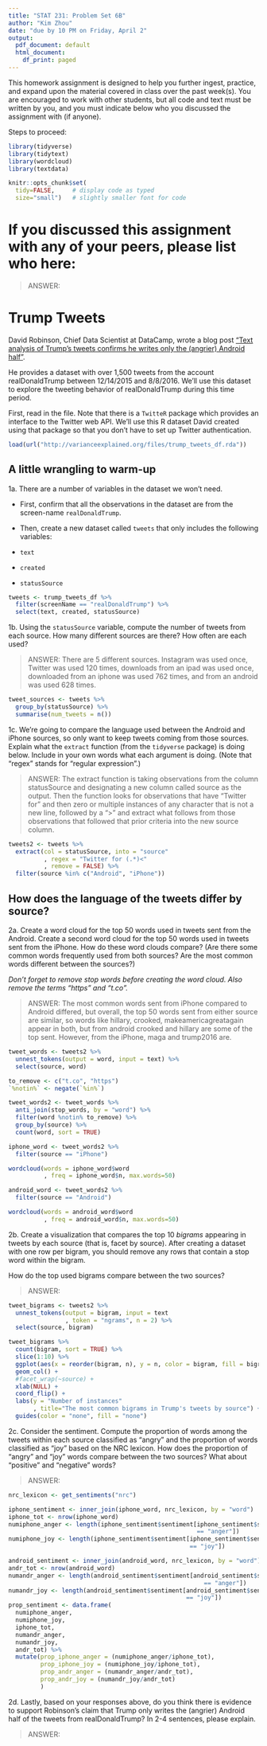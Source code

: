 ```yaml
---
title: "STAT 231: Problem Set 6B"
author: "Kim Zhou"
date: "due by 10 PM on Friday, April 2"
output:
  pdf_document: default
  html_document:
    df_print: paged
---
```


This homework assignment is designed to help you further ingest, practice, and expand upon the material covered in class over the past week(s).  You are encouraged to work with other students, but all code and text must be written by you, and you must indicate below who you discussed the assignment with (if anyone).  

Steps to proceed:

\begin{enumerate}
\item In RStudio, go to File > Open Project, navigate to the folder with the course-content repo, select the course-content project (course-content.Rproj), and click "Open" 
\item Pull the course-content repo (e.g. using the blue-ish down arrow in the Git tab in upper right window)
\item Copy ps6B.Rmd from the course repo to your repo (see page 6 of the GitHub Classroom Guide for Stat231 if needed)
\item Close the course-content repo project in RStudio
\item Open YOUR repo project in RStudio
\item In the ps6B.Rmd file in YOUR repo, replace "YOUR NAME HERE" with your name
\item Add in your responses, committing and pushing to YOUR repo in appropriate places along the way
\item Run "Knit PDF" 
\item Upload the pdf to Gradescope.  Don't forget to select which of your pages are associated with each problem.  \textit{You will not get credit for work on unassigned pages (e.g., if you only selected the first page but your solution spans two pages, you would lose points for any part on the second page that the grader can't see).} 
\end{enumerate}

```r
library(tidyverse)
library(tidytext)
library(wordcloud)
library(textdata)

knitr::opts_chunk$set(
  tidy=FALSE,     # display code as typed
  size="small")   # slightly smaller font for code
```


\newpage 
# If you discussed this assignment with any of your peers, please list who here:

> ANSWER:

\newpage
# Trump Tweets

David Robinson, Chief Data Scientist at DataCamp, wrote a blog post ["Text analysis of Trump's tweets confirms he writes only the (angrier) Android half"](http://varianceexplained.org/r/trump-tweets/).

He provides a dataset with over 1,500 tweets from the account realDonaldTrump between 12/14/2015 and 8/8/2016.  We'll use this dataset to explore the tweeting behavior of realDonaldTrump during this time period.

First, read in the file. Note that there is a `TwitteR` package which provides an interface to the Twitter web API.  We'll use this R dataset David created using that package so that you don't have to set up Twitter authentication.  

```r
load(url("http://varianceexplained.org/files/trump_tweets_df.rda"))
```

## A little wrangling to warm-up

1a.  There are a number of variables in the dataset we won't need.  

- First, confirm that all the observations in the dataset are from the screen-name `realDonaldTrump`.  

- Then, create a new dataset called `tweets` that only includes the following variables:

- `text`
- `created`
- `statusSource`

```r
tweets <- trump_tweets_df %>%
  filter(screenName == "realDonaldTrump") %>%
  select(text, created, statusSource)
```

\newpage
1b. Using the `statusSource` variable, compute the number of tweets from each source.  How many different sources are there?  How often are each used?

> ANSWER: There are 5 different sources. Instagram was used once, Twitter was used 120 times, downloads from an ipad was used once, downloaded from an iphone was used 762 times, and from an android was used 628 times.

```r
tweet_sources <- tweets %>%
  group_by(statusSource) %>%
  summarise(num_tweets = n())
```

\newpage
1c. We're going to compare the language used between the Android and iPhone sources, so only want to keep tweets coming from those sources.  Explain what the `extract` function (from the `tidyverse` package) is doing below.  Include in your own words what each argument is doing.  (Note that "regex" stands for "regular expression".)

> ANSWER: The extract function is taking observations from the column statusSource and designating a new column called source as the output. Then the function looks for observations that have "Twitter for" and then zero or multiple instances of any character that is not a new line, followed by a ">" and extract what follows from those observations that followed that prior criteria into the new source column. 

```r
tweets2 <- tweets %>%
  extract(col = statusSource, into = "source"
          , regex = "Twitter for (.*)<"
          , remove = FALSE) %>%
  filter(source %in% c("Android", "iPhone"))
```


\newpage
## How does the language of the tweets differ by source?  

2a. Create a word cloud for the top 50 words used in tweets sent from the Android.  Create a second word cloud for the top 50 words used in tweets sent from the iPhone.  How do these word clouds compare?  (Are there some common words frequently used from both sources? Are the most common words different between the sources?)

*Don't forget to remove stop words before creating the word cloud.  Also remove the terms "https" and "t.co".*

> ANSWER: The most common words sent from iPhone compared to Android differed, but overall, the top 50 words sent from either source are similar, so words like hillary, crooked, makeamericagreatagain appear in both, but from android crooked and hillary are some of the top sent. However, from the iPhone, maga and trump2016 are. 

```r
tweet_words <- tweets2 %>%
  unnest_tokens(output = word, input = text) %>%
  select(source, word)

to_remove <- c("t.co", "https")
`%notin%` <- negate(`%in%`)

tweet_words2 <- tweet_words %>%
  anti_join(stop_words, by = "word") %>%
  filter(word %notin% to_remove) %>%
  group_by(source) %>%
  count(word, sort = TRUE)

iphone_word <- tweet_words2 %>%
  filter(source == "iPhone")

wordcloud(words = iphone_word$word
          , freq = iphone_word$n, max.words=50)

android_word <- tweet_words2 %>%
  filter(source == "Android") 

wordcloud(words = android_word$word
          , freq = android_word$n, max.words=50)
```

\newpage
2b. Create a visualization that compares the top 10 *bigrams* appearing in tweets by each source (that is, facet by source).  After creating a dataset with one row per bigram, you should remove any rows that contain a stop word within the bigram.  

How do the top used bigrams compare between the two sources?

> ANSWER:  

```r
tweet_bigrams <- tweets2 %>%
  unnest_tokens(output = bigram, input = text
                , token = "ngrams", n = 2) %>%
  select(source, bigram)

tweet_bigrams %>%
  count(bigram, sort = TRUE) %>% 
  slice(1:10) %>%
  ggplot(aes(x = reorder(bigram, n), y = n, color = bigram, fill = bigram)) +
  geom_col() +
  #facet_wrap(~source) +
  xlab(NULL) +
  coord_flip() +
  labs(y = "Number of instances"
       , title="The most common bigrams in Trump's tweets by source") +
  guides(color = "none", fill = "none") 
```


\newpage
2c. Consider the sentiment.  Compute the proportion of words among the tweets within each source classified as "angry" and the proportion of words classified as "joy"  based on the NRC lexicon.  How does the proportion of "angry" and "joy" words compare between the two sources?  What about "positive" and "negative" words?  

> ANSWER: 

```r
nrc_lexicon <- get_sentiments("nrc")

iphone_sentiment <- inner_join(iphone_word, nrc_lexicon, by = "word")
iphone_tot <- nrow(iphone_word)
numiphone_anger <- length(iphone_sentiment$sentiment[iphone_sentiment$sentiment 
                                                     == "anger"])
numiphone_joy <- length(iphone_sentiment$sentiment[iphone_sentiment$sentiment 
                                                   == "joy"])

android_sentiment <- inner_join(android_word, nrc_lexicon, by = "word")
andr_tot <- nrow(android_word)
numandr_anger <- length(android_sentiment$sentiment[android_sentiment$sentiment 
                                                       == "anger"])
numandr_joy <- length(android_sentiment$sentiment[android_sentiment$sentiment 
                                                  == "joy"])
prop_sentiment <- data.frame(
  numiphone_anger,
  numiphone_joy,
  iphone_tot,
  numandr_anger,
  numandr_joy,
  andr_tot) %>%
  mutate(prop_iphone_anger = (numiphone_anger/iphone_tot),
         prop_iphone_joy = (numiphone_joy/iphone_tot),
         prop_andr_anger = (numandr_anger/andr_tot),
         prop_andr_joy = (numandr_joy/andr_tot)
         )
```


\newpage
2d. Lastly, based on your responses above, do you think there is evidence to support Robinson's claim that Trump only writes the (angrier) Android half of the tweets from realDonaldTrump?  In 2-4 sentences, please explain.

> ANSWER: 

